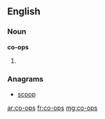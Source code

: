==English==

===Noun===
'''co-ops'''

# {{plural of|co-op}}

===Anagrams===
* [[scoop#English|scoop]]

[[ar:co-ops]]
[[fr:co-ops]]
[[mg:co-ops]]